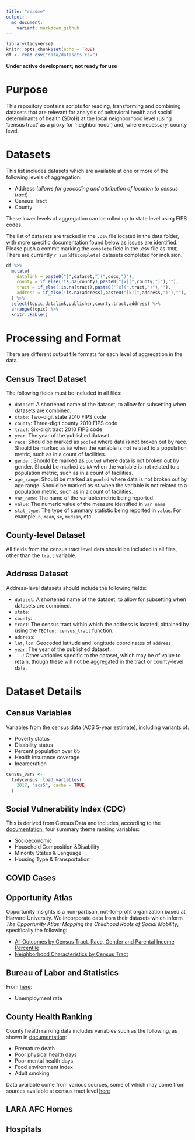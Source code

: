 ```yaml
---
title: "readme"
output: 
  md_document:
    variant: markdown_github
---
```


```r
library(tidyverse)
knitr::opts_chunk$set(echo = TRUE)
df <- read_csv("data/datasets.csv")
```

**Under active development; not ready for use**

# Purpose

This repository contains scripts for reading, transforming and combining datasets that are relevant for analysis of behavioral health and social determinants of health (SDoH) at the local neighborhood level (using 'census tract' as a proxy for 'neighborhood') and, where necessary, county level.  

# Datasets

This list includes datasets which are available at one or more of the following levels of aggregation:

- Address (*allows for geocoding and attribution of location to census tract*)
- Census Tract
- County

These lower levels of aggregation can be rolled up to state level using FIPS codes.

The list of datasets are tracked in the `.csv` file located in the data folder, with more specific documentation found below as issues are identified.  Please push a commit marking the `complete` field in the .csv file as `TRUE`.  There are currently `r sum(df$complete)` datasets completed for inclusion.

```r
df %>%
  mutate(
    datalink = paste0("[",dataset,"](",docs,")"),
    county = if_else(!is.na(county),paste0("[x](",county,")"),""),
    tract = if_else(!is.na(tract),paste0("[x](",tract,")"),""),
    address = if_else(!is.na(address),paste0("[x](",address,")"),""),
  ) %>%
  select(topic,datalink,publisher,county,tract,address) %>%
  arrange(topic) %>%
  knitr::kable()
```

# Processing and Format

There are different output file formats for each level of aggregation in the data.

## Census Tract Dataset

The following fields must be included in all files:

- `dataset`: A shortened name of the dataset, to allow for subsetting when datasets are combined.
- `state`: Two-digit state 2010 FIPS code
- `county`: Three-digit county 2010 FIPS code
- `tract`: Six-digit tract 2010 FIPS code 
- `year`: The year of the published dataset.
- `race`: Should be marked as `pooled` where data is not broken out by race.  Should be marked as `NA` when the variable is not related to a population metric, such as in a count of facilities.
- `gender`: Should be marked as `pooled` where data is not broken out by gender.  Should be marked as `NA` when the variable is not related to a population metric, such as in a count of facilities.
- `age_range`: Should be marked as `pooled` where data is not broken out by age range. Should be marked as `NA` when the variable is not related to a population metric, such as in a count of facilities.
- `var_name`: The name of the variable/metric being reported.
- `value`: The numeric value of the measure identified in `var_name`
- `stat_type`: The type of summary statistic being reported in `value`.  For example: `n`, `mean`, `se`, `median`, etc.

## County-level Dataset

All fields from the census tract level data should be included in all files, other than the `tract` variable.

## Address Dataset

Address-level datasets should include the following fields:

- `dataset`: A shortened name of the dataset, to allow for subsetting when datasets are combined.
- `state`:
- `county`:
- `tract`: The census tract within which the address is located, obtained by using the `TBDfun::census_tract` function.
- `address`:
- `lat`, `lon`: Geocoded latitude and longitude coordinates of `address`
- `year`: The year of the published dataset.
- `...`: Other variables specific to the dataset, which may be of value to retain, though these will not be aggregated in the tract or county-level data.


# Dataset Details

## Census Variables

Variables from the census data (ACS 5-year estimate), including variants of:

- Poverty status
- Disability status
- Percent population over 65
- Health insurance coverage
- Incarceration

```r
census_vars <- 
  tidycensus::load_variables(
    2017, "acs5", cache = TRUE
  )
```

## Social Vulnerability Index (CDC) 

This is derived from Census Data and includes, according to the [documentation](https://svi.cdc.gov/Documents/Data/2018_SVI_Data/SVI2018Documentation.pdf), four summary theme ranking variables:

- Socioeconomic
- Household Composition &Disability 
- Minority Status & Language 
- Housing Type & Transportation  

## COVID Cases

## Opportunity Atlas

Opportunity Insights is a non-partisan, not-for-profit organization based at Harvard University.  We incorporate data from their datasets which inform *The Opportunity Atlas: Mapping the Childhood Roots of Social Mobility*, specifically the following:

- [All Outcomes by Census Tract, Race, Gender and Parental Income Percentile](https://opportunityinsights.org/wp-content/uploads/2019/07/Codebook-for-Table-4.pdf)
- [Neighborhood Characteristics by Census Tract](https://opportunityinsights.org/wp-content/uploads/2019/07/Codebook-for-Table-9.pdf)  

## Bureau of Labor and Statistics

From [here](https://www.bls.gov/lau/tables.htm):

- Unemployment rate

## County Health Ranking 

County health ranking data includes variables such as the following, as shown in [documentation](https://www.countyhealthrankings.org/sites/default/files/media/document/DataDictionary_2020_2.pdf):

- Premature death
- Poor physical health days
- Poor mental health days
- Food environment index
- Adult smoking

Data available come from various sources, some of which may come from sources available at census tract level [here](https://www.countyhealthrankings.org/explore-health-rankings/measures-data-sources/2020-measures)


## LARA AFC Homes


## Hospitals
